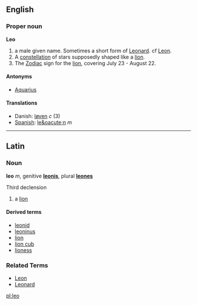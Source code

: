 ==English==
===Proper noun===
'''Leo'''

# a male given name. Sometimes a short form of [[Leonard]]. cf [[Leon]].
# A [[constellation]] of stars supposedly shaped like a [[lion]].
# The [[Zodiac]] sign for the [[lion]], covering July 23 - August 22.

====Antonyms====
*[[Aquarius]]

====Translations====
*Danish: [[løven]] ''c'' (3)
*[[Spanish]]:  [[le&oacute;n]] ''m''


----

==Latin==
===Noun===
'''leo''' ''m'', genitive '''[[leonis]]''', plural '''[[leones]]'''

Third declension

#a [[lion]]

====Derived terms====
* [[leonid]]
* [[leoninus]]
* [[lion]]
* [[lion cub]]
* [[lioness]]

===Related Terms===
*[[Leon]]
*[[Leonard]]


[[pl:leo]]